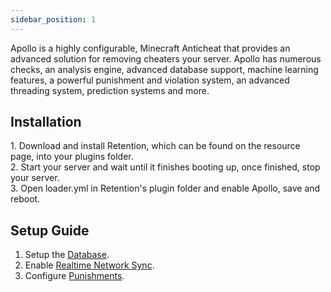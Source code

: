 ```yaml
---
sidebar_position: 1
---
```



Apollo is a highly configurable, Minecraft Anticheat that provides an advanced solution for removing cheaters your server. Apollo has numerous checks, an analysis engine, advanced database support, machine learning features, a powerful punishment and violation system, an advanced threading system, prediction systems and more.

## Installation

<Tabs queryString="type">
    <TabItem value="spigot" label="Spigot / Paper" default>
        1. Download and install Retention, which can be found on the resource page, into your plugins folder.<br/>
        2. Start your server and wait until it finishes booting up, once finished, stop your server.<br/>
        3. Open loader.yml in Retention's plugin folder and enable Apollo, save and reboot.<br/>
    </TabItem>
</Tabs>

## Setup Guide

1. Setup the [Database](/Apollo/Features/Database).
2. Enable [Realtime Network Sync](/Apollo/Features/RealtimeNetworkSync).
3. Configure [Punishments](/Apollo/Features/CheckGroups).
<!--
## FAQ

<details>
<summary>Question</summary>

Answer
</details>
-->